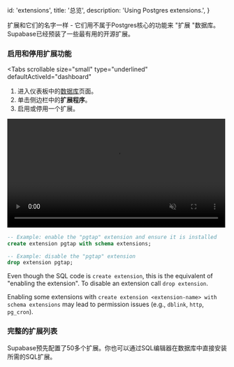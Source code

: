 
  id: 'extensions',
  title: '总览',
  description: 'Using Postgres extensions.',
}

扩展和它们的名字一样 - 它们用不属于Postgres核心的功能来 "扩展 "数据库。
Supabase已经预装了一些最有用的开源扩展。

### 启用和停用扩展功能

<Tabs
  scrollable
  size="small"
  type="underlined"
  defaultActiveId="dashboard"
>
<TabPanel id="dashboard" label="Dashboard">

1. 进入仪表板中的[数据库](https://app.supabase.com/project/_/database/tables)页面。
2. 单击侧边栏中的**扩展程序**。
3. 启用或停用一个扩展。

<video width="99%" muted playsInline controls={true}>
  <source src="/docs/videos/toggle-extensions.mp4" type="video/mp4" muted playsInline />
</video>

</TabPanel>
<TabPanel id="sql" label="SQL">

```sql
-- Example: enable the "pgtap" extension and ensure it is installed
create extension pgtap with schema extensions;

-- Example: disable the "pgtap" extension
drop extension pgtap;
```

Even though the SQL code is `create extension`, this is the equivalent of "enabling the extension".
To disable an extension call `drop extension`.

<Admonition type="caution">

Enabling some extensions with `create extension <extension-name> with schema extensions` may lead to permission issues (e.g., `dblink`, `http`, `pg_cron`).

</Admonition>

</TabPanel>
</Tabs>

### 完整的扩展列表

Supabase预先配置了50多个扩展。你也可以通过SQL编辑器在数据库中直接安装所需的SQL扩展。

<Extensions />


